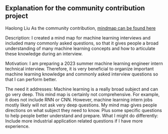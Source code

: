 ## Explanation for the community contribution project
Haolong Liu
As the community contribution, [mindmap can be found here](resources/ml_interview_concept_mindmap/ml_mindmap.pdf)

Description: I created a mind map for machine learning interviews and included many commonly asked questions, so that it gives people a broad understanding of many machine learning concepts and how to articulate these knowledge during an interview.

Motivation: I am preparing a  2023 summer machine learning engineer intern technical interview. Therefore, it is very beneficial to organize important machine learning knowledge and commonly asked interview questions so that I can perform better. 

The need it addresses: Machine learning is a really broad subject and can go very deep. This mind map is certainly not comprehensive. For example, it does not include RNN or CNN. However, machine learning intern jobs mostly likely will not ask very deep questions. My mind map gives people directions on what subject they need to know. Plus some specific questions to help people better understand and prepare.
What I might do differently: Include more industrial application related questions if I have more experience.